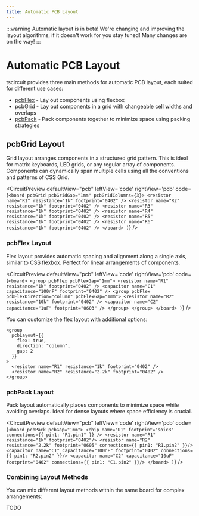 ```yaml
---
title: Automatic PCB Layout
---
```


:::warning
Automatic layout is in beta! We're changing and improving the layout algorithms,
if it doesn't work for you stay tuned! Many changes are on the way!
:::


# Automatic PCB Layout

tscircuit provides three main methods for automatic PCB layout, each suited for different use cases:

- [pcbFlex](#pcbflex-layout) - Lay out components using flexbox
- [pcbGrid](#pcbgrid-layout) - Lay out components in a grid with changeable cell widths and overlaps
- [pcbPack](#pcbpack-layout) - Pack components together to minimize space using packing strategies

## pcbGrid Layout

Grid layout arranges components in a structured grid pattern. This is ideal for matrix keyboards, LED grids, or any regular array of components. Components can dynamically span multiple cells using all the conventions
and patterns of CSS Grid.

<CircuitPreview
  defaultView="pcb"
  leftView='code'
  rightView='pcb'
  code={`
  <board pcbGrid pcbGridGap="1mm" pcbGridColumns={3}>
    <resistor name="R1" resistance="1k" footprint="0402" />
    <resistor name="R2" resistance="1k" footprint="0402" />
    <resistor name="R3" resistance="1k" footprint="0402" />
    <resistor name="R4" resistance="1k" footprint="0402" />
    <resistor name="R5" resistance="1k" footprint="0402" />
    <resistor name="R6" resistance="1k" footprint="0402" />
  </board>
)
`}
/>

### pcbFlex Layout

Flex layout provides automatic spacing and alignment along a single axis, similar to CSS flexbox. Perfect for linear arrangements of components.

<CircuitPreview
  defaultView="pcb"
  leftView='code'
  rightView='pcb'
  code={`
  <board>
    <group pcbFlex pcbFlexGap="1mm">
      <resistor name="R1" resistance="1k" footprint="0402" />
      <capacitor name="C1" capacitance="100nF" footprint="0402" />
      <group pcbFlex pcbFlexDirection="column" pcbFlexGap="1mm">
        <resistor name="R2" resistance="10k" footprint="0402" />
        <capacitor name="C2" capacitance="1uF" footprint="0603" />
      </group>
    </group>
  </board>
)
`}
/>

You can customize the flex layout with additional options:

```tsx
<group 
  pcbLayout={{ 
    flex: true,
    direction: "column",
    gap: 2
  }}
>
  <resistor name="R1" resistance="1k" footprint="0402" />
  <resistor name="R2" resistance="2.2k" footprint="0402" />
</group>
```

### pcbPack Layout

Pack layout automatically places components to minimize space while avoiding overlaps. Ideal for dense layouts where space efficiency is crucial.

<CircuitPreview
  defaultView="pcb"
  leftView='code'
  rightView='pcb'
  code={`
  <board pcbPack pcbGap="1mm">
    <chip name="U1" footprint="soic8" connections={{ pin1: "R1.pin1" }} />
    <resistor name="R1" resistance="1k" footprint="0402"/>
    <resistor name="R2" resistance="2.2k" footprint="0605" connections={{ pin1: "R1.pin2" }}/>
    <capacitor name="C1" capacitance="100nF" footprint="0402" connections={{ pin1: "R2.pin2" }}/>
    <capacitor name="C2" capacitance="10uF" footprint="0402" connections={{ pin1: "C1.pin2" }}/>
  </board>
)
`}
/>

### Combining Layout Methods

You can mix different layout methods within the same board for complex arrangements:

TODO